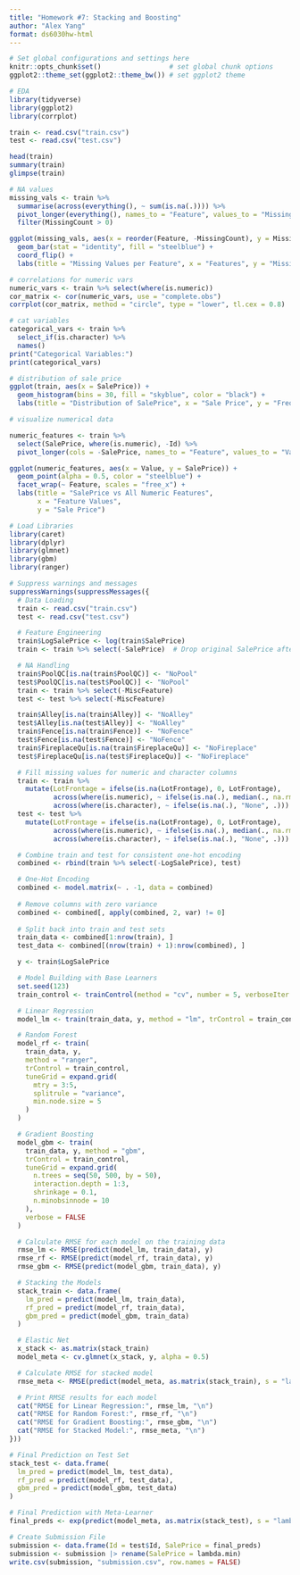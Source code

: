 ```yaml
---
title: "Homework #7: Stacking and Boosting" 
author: "Alex Yang"
format: ds6030hw-html
---
```




```r
# Set global configurations and settings here
knitr::opts_chunk$set()                 # set global chunk options
ggplot2::theme_set(ggplot2::theme_bw()) # set ggplot2 theme
```

```r
# EDA
library(tidyverse)
library(ggplot2)
library(corrplot)

train <- read.csv("train.csv")
test <- read.csv("test.csv")

head(train)
summary(train)
glimpse(train)

# NA values
missing_vals <- train %>%
  summarise(across(everything(), ~ sum(is.na(.)))) %>%
  pivot_longer(everything(), names_to = "Feature", values_to = "MissingCount") %>%
  filter(MissingCount > 0)

ggplot(missing_vals, aes(x = reorder(Feature, -MissingCount), y = MissingCount)) +
  geom_bar(stat = "identity", fill = "steelblue") +
  coord_flip() +
  labs(title = "Missing Values per Feature", x = "Features", y = "Missing Count")

# correlations for numeric vars
numeric_vars <- train %>% select(where(is.numeric))
cor_matrix <- cor(numeric_vars, use = "complete.obs")
corrplot(cor_matrix, method = "circle", type = "lower", tl.cex = 0.8)

# cat variables
categorical_vars <- train %>%
  select_if(is.character) %>%
  names()
print("Categorical Variables:")
print(categorical_vars)

# distribution of sale price
ggplot(train, aes(x = SalePrice)) +
  geom_histogram(bins = 30, fill = "skyblue", color = "black") +
  labs(title = "Distribution of SalePrice", x = "Sale Price", y = "Frequency")

# visualize numerical data 

numeric_features <- train %>%
  select(SalePrice, where(is.numeric), -Id) %>%
  pivot_longer(cols = -SalePrice, names_to = "Feature", values_to = "Value")

ggplot(numeric_features, aes(x = Value, y = SalePrice)) +
  geom_point(alpha = 0.5, color = "steelblue") +
  facet_wrap(~ Feature, scales = "free_x") +
  labs(title = "SalePrice vs All Numeric Features",
       x = "Feature Values",
       y = "Sale Price")
```



```r
# Load Libraries
library(caret)
library(dplyr)
library(glmnet)
library(gbm)
library(ranger)

# Suppress warnings and messages
suppressWarnings(suppressMessages({
  # Data Loading
  train <- read.csv("train.csv")
  test <- read.csv("test.csv")

  # Feature Engineering
  train$LogSalePrice <- log(train$SalePrice)
  train <- train %>% select(-SalePrice)  # Drop original SalePrice after log transformation

  # NA Handling
  train$PoolQC[is.na(train$PoolQC)] <- "NoPool"
  test$PoolQC[is.na(test$PoolQC)] <- "NoPool"
  train <- train %>% select(-MiscFeature)
  test <- test %>% select(-MiscFeature)

  train$Alley[is.na(train$Alley)] <- "NoAlley"
  test$Alley[is.na(test$Alley)] <- "NoAlley"
  train$Fence[is.na(train$Fence)] <- "NoFence"
  test$Fence[is.na(test$Fence)] <- "NoFence"
  train$FireplaceQu[is.na(train$FireplaceQu)] <- "NoFireplace"
  test$FireplaceQu[is.na(test$FireplaceQu)] <- "NoFireplace"

  # Fill missing values for numeric and character columns
  train <- train %>%
    mutate(LotFrontage = ifelse(is.na(LotFrontage), 0, LotFrontage),
           across(where(is.numeric), ~ ifelse(is.na(.), median(., na.rm = TRUE), .)),
           across(where(is.character), ~ ifelse(is.na(.), "None", .)))
  test <- test %>%
    mutate(LotFrontage = ifelse(is.na(LotFrontage), 0, LotFrontage),
           across(where(is.numeric), ~ ifelse(is.na(.), median(., na.rm = TRUE), .)),
           across(where(is.character), ~ ifelse(is.na(.), "None", .)))

  # Combine train and test for consistent one-hot encoding
  combined <- rbind(train %>% select(-LogSalePrice), test)

  # One-Hot Encoding
  combined <- model.matrix(~ . -1, data = combined)
  
  # Remove columns with zero variance
  combined <- combined[, apply(combined, 2, var) != 0]
  
  # Split back into train and test sets
  train_data <- combined[1:nrow(train), ]
  test_data <- combined[(nrow(train) + 1):nrow(combined), ]

  y <- train$LogSalePrice

  # Model Building with Base Learners
  set.seed(123)
  train_control <- trainControl(method = "cv", number = 5, verboseIter = FALSE)

  # Linear Regression
  model_lm <- train(train_data, y, method = "lm", trControl = train_control)

  # Random Forest
  model_rf <- train(
    train_data, y, 
    method = "ranger", 
    trControl = train_control,
    tuneGrid = expand.grid(
      mtry = 3:5, 
      splitrule = "variance", 
      min.node.size = 5
    )
  )

  # Gradient Boosting
  model_gbm <- train(
    train_data, y, method = "gbm", 
    trControl = train_control,
    tuneGrid = expand.grid(
      n.trees = seq(50, 500, by = 50),
      interaction.depth = 1:3,
      shrinkage = 0.1,
      n.minobsinnode = 10
    ),
    verbose = FALSE
  )

  # Calculate RMSE for each model on the training data
  rmse_lm <- RMSE(predict(model_lm, train_data), y)
  rmse_rf <- RMSE(predict(model_rf, train_data), y)
  rmse_gbm <- RMSE(predict(model_gbm, train_data), y)

  # Stacking the Models
  stack_train <- data.frame(
    lm_pred = predict(model_lm, train_data),
    rf_pred = predict(model_rf, train_data),
    gbm_pred = predict(model_gbm, train_data)
  )

  # Elastic Net 
  x_stack <- as.matrix(stack_train)
  model_meta <- cv.glmnet(x_stack, y, alpha = 0.5)

  # Calculate RMSE for stacked model
  rmse_meta <- RMSE(predict(model_meta, as.matrix(stack_train), s = "lambda.min"), y)

  # Print RMSE results for each model
  cat("RMSE for Linear Regression:", rmse_lm, "\n")
  cat("RMSE for Random Forest:", rmse_rf, "\n")
  cat("RMSE for Gradient Boosting:", rmse_gbm, "\n")
  cat("RMSE for Stacked Model:", rmse_meta, "\n")
}))

# Final Prediction on Test Set
stack_test <- data.frame(
  lm_pred = predict(model_lm, test_data),
  rf_pred = predict(model_rf, test_data),
  gbm_pred = predict(model_gbm, test_data)
)

# Final Prediction with Meta-Learner
final_preds <- exp(predict(model_meta, as.matrix(stack_test), s = "lambda.min"))

# Create Submission File
submission <- data.frame(Id = test$Id, SalePrice = final_preds)
submission <- submission |> rename(SalePrice = lambda.min)
write.csv(submission, "submission.csv", row.names = FALSE)
```